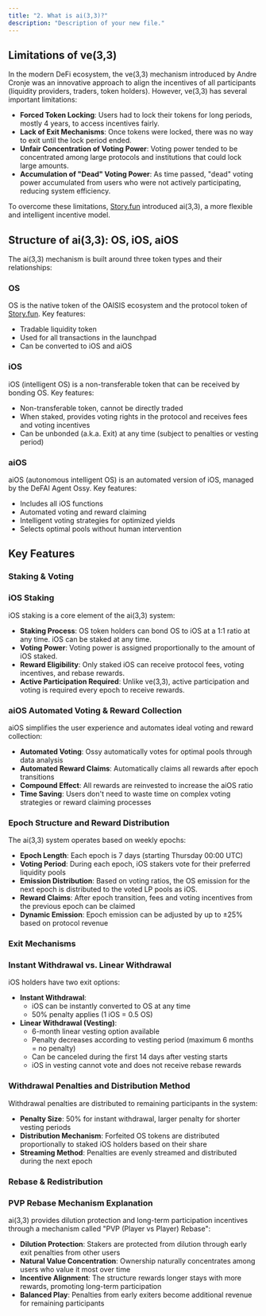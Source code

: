 ```yaml
---
title: "2. What is ai(3,3)?"
description: "Description of your new file."
---
```


## Limitations of ve(3,3)

In the modern DeFi ecosystem, the ve(3,3) mechanism introduced by Andre Cronje was an innovative approach to align the incentives of all participants (liquidity providers, traders, token holders). However, ve(3,3) has several important limitations:

- **Forced Token Locking**: Users had to lock their tokens for long periods, mostly 4 years, to access incentives fairly.
- **Lack of Exit Mechanisms**: Once tokens were locked, there was no way to exit until the lock period ended.
- **Unfair Concentration of Voting Power**: Voting power tended to be concentrated among large protocols and institutions that could lock large amounts.
- **Accumulation of "Dead" Voting Power**: As time passed, "dead" voting power accumulated from users who were not actively participating, reducing system efficiency.

To overcome these limitations, [Story.fun](http://Story.fun) introduced ai(3,3), a more flexible and intelligent incentive model.

## Structure of ai(3,3): OS, iOS, aiOS

The ai(3,3) mechanism is built around three token types and their relationships:

### OS

OS is the native token of the OAISIS ecosystem and the protocol token of [Story.fun](http://Story.fun). Key features:

- Tradable liquidity token
- Used for all transactions in the launchpad
- Can be converted to iOS and aiOS

### iOS

iOS (intelligent OS) is a non-transferable token that can be received by bonding OS. Key features:

- Non-transferable token, cannot be directly traded
- When staked, provides voting rights in the protocol and receives fees and voting incentives
- Can be unbonded (a.k.a. Exit) at any time (subject to penalties or vesting period)

### aiOS

aiOS (autonomous intelligent OS) is an automated version of iOS, managed by the DeFAI Agent Ossy. Key features:

- Includes all iOS functions
- Automated voting and reward claiming
- Intelligent voting strategies for optimized yields
- Selects optimal pools without human intervention

## Key Features

### Staking & Voting

### iOS Staking

iOS staking is a core element of the ai(3,3) system:

- **Staking Process**: OS token holders can bond OS to iOS at a 1:1 ratio at any time. iOS can be staked at any time.
- **Voting Power**: Voting power is assigned proportionally to the amount of iOS staked.
- **Reward Eligibility**: Only staked iOS can receive protocol fees, voting incentives, and rebase rewards.
- **Active Participation Required**: Unlike ve(3,3), active participation and voting is required every epoch to receive rewards.

### aiOS Automated Voting & Reward Collection

aiOS simplifies the user experience and automates ideal voting and reward collection:

- **Automated Voting**: Ossy automatically votes for optimal pools through data analysis
- **Automated Reward Claims**: Automatically claims all rewards after epoch transitions
- **Compound Effect**: All rewards are reinvested to increase the aiOS ratio
- **Time Saving**: Users don't need to waste time on complex voting strategies or reward claiming processes

### Epoch Structure and Reward Distribution

The ai(3,3) system operates based on weekly epochs:

- **Epoch Length**: Each epoch is 7 days (starting Thursday 00:00 UTC)
- **Voting Period**: During each epoch, iOS stakers vote for their preferred liquidity pools
- **Emission Distribution**: Based on voting ratios, the OS emission for the next epoch is distributed to the voted LP pools as iOS.
- **Reward Claims**: After epoch transition, fees and voting incentives from the previous epoch can be claimed
- **Dynamic Emission**: Epoch emission can be adjusted by up to ±25% based on protocol revenue

### Exit Mechanisms

### Instant Withdrawal vs. Linear Withdrawal

iOS holders have two exit options:

- **Instant Withdrawal**:
  - iOS can be instantly converted to OS at any time
  - 50% penalty applies (1 iOS = 0.5 OS)
- **Linear Withdrawal (Vesting)**:
  - 6-month linear vesting option available
  - Penalty decreases according to vesting period (maximum 6 months = no penalty)
  - Can be canceled during the first 14 days after vesting starts
  - iOS in vesting cannot vote and does not receive rebase rewards

### Withdrawal Penalties and Distribution Method

Withdrawal penalties are distributed to remaining participants in the system:

- **Penalty Size**: 50% for instant withdrawal, larger penalty for shorter vesting periods
- **Distribution Mechanism**: Forfeited OS tokens are distributed proportionally to staked iOS holders based on their share
- **Streaming Method**: Penalties are evenly streamed and distributed during the next epoch

### Rebase & Redistribution

### PVP Rebase Mechanism Explanation

ai(3,3) provides dilution protection and long-term participation incentives through a mechanism called "PVP (Player vs Player) Rebase":

- **Dilution Protection**: Stakers are protected from dilution through early exit penalties from other users
- **Natural Value Concentration**: Ownership naturally concentrates among users who value it most over time
- **Incentive Alignment**: The structure rewards longer stays with more rewards, promoting long-term participation
- **Balanced Play**: Penalties from early exiters become additional revenue for remaining participants